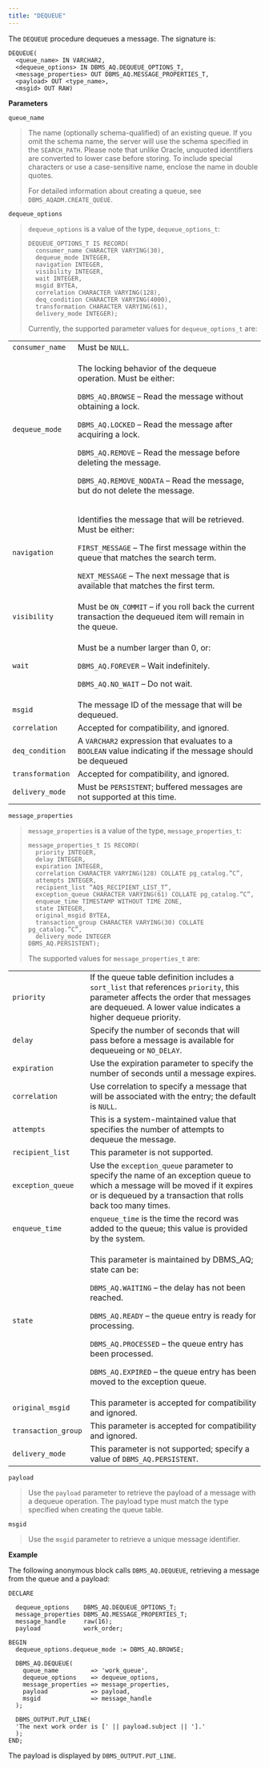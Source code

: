 ```yaml
---
title: "DEQUEUE"
---
```


The `DEQUEUE` procedure dequeues a message. The signature is:

```text
DEQUEUE(
  <queue_name> IN VARCHAR2,
  <dequeue_options> IN DBMS_AQ.DEQUEUE_OPTIONS_T,
  <message_properties> OUT DBMS_AQ.MESSAGE_PROPERTIES_T,
  <payload> OUT <type_name>,
  <msgid> OUT RAW)
```

**Parameters**

`queue_name`

> The name (optionally schema-qualified) of an existing queue. If you omit the schema name, the server will use the schema specified in the `SEARCH_PATH`. Please note that unlike Oracle, unquoted identifiers are converted to lower case before storing. To include special characters or use a case-sensitive name, enclose the name in double quotes.
>
> For detailed information about creating a queue, see `DBMS_AQADM.CREATE_QUEUE`.

`dequeue_options`

> `dequeue_options` is a value of the type, `dequeue_options_t`:
>
> ```text
> DEQUEUE_OPTIONS_T IS RECORD(
>   consumer_name CHARACTER VARYING(30),
>   dequeue_mode INTEGER,
>   navigation INTEGER,
>   visibility INTEGER,
>   wait INTEGER,
>   msgid BYTEA,
>   correlation CHARACTER VARYING(128),
>   deq_condition CHARACTER VARYING(4000),
>   transformation CHARACTER VARYING(61),
>   delivery_mode INTEGER);
> ```
>
> Currently, the supported parameter values for `dequeue_options_t` are:

<table><colgroup><col style="width: 14%" /><col style="width: 85%" /></colgroup><tbody><tr class="odd"><td><code>consumer_name</code></td><td>Must be <code>NULL</code>.</td></tr><tr class="even"><td><code>dequeue_mode</code></td><td><p>The locking behavior of the dequeue operation. Must be either:</p><p><code>DBMS_AQ.BROWSE</code> – Read the message without obtaining a lock.</p><p><code>DBMS_AQ.LOCKED</code> – Read the message after acquiring a lock.</p><p><code>DBMS_AQ.REMOVE</code> – Read the message before deleting the message.</p><p><code>DBMS_AQ.REMOVE_NODATA</code> – Read the message, but do not delete the message.</p></td></tr><tr class="odd"><td><code>navigation</code></td><td><p>Identifies the message that will be retrieved. Must be either:</p><p><code>FIRST_MESSAGE</code> – The first message within the queue that matches the search term.</p><p><code>NEXT_MESSAGE</code> – The next message that is available that matches the first term.</p></td></tr><tr class="even"><td><code>visibility</code></td><td>Must be <code>ON_COMMIT</code> – if you roll back the current transaction the dequeued item will remain in the queue.</td></tr><tr class="odd"><td><code>wait</code></td><td><p>Must be a number larger than 0, or:</p><p><code>DBMS_AQ.FOREVER</code> – Wait indefinitely.</p><p><code>DBMS_AQ.NO_WAIT</code> – Do not wait.</p></td></tr><tr class="even"><td><code>msgid</code></td><td>The message ID of the message that will be dequeued.</td></tr><tr class="odd"><td><code>correlation</code></td><td>Accepted for compatibility, and ignored.</td></tr><tr class="even"><td><code>deq_condition</code></td><td>A <code>VARCHAR2</code> expression that evaluates to a <code>BOOLEAN</code> value indicating if the message should be dequeued</td></tr><tr class="odd"><td><code>transformation</code></td><td>Accepted for compatibility, and ignored.</td></tr><tr class="even"><td><code>delivery_mode</code></td><td>Must be <code>PERSISTENT</code>; buffered messages are not supported at this time.</td></tr></tbody></table>

`message_properties`

> `message_properties` is a value of the type, `message_properties_t`:
>
> ```text
> message_properties_t IS RECORD(
>   priority INTEGER,
>   delay INTEGER,
>   expiration INTEGER,
>   correlation CHARACTER VARYING(128) COLLATE pg_catalog.”C”,
>   attempts INTEGER,
>   recipient_list “AQ$_RECIPIENT_LIST_T”,
>   exception_queue CHARACTER VARYING(61) COLLATE pg_catalog.”C”,
>   enqueue_time TIMESTAMP WITHOUT TIME ZONE,
>   state INTEGER,
>   original_msgid BYTEA,
>   transaction_group CHARACTER VARYING(30) COLLATE pg_catalog.”C”,
>   delivery_mode INTEGER
> DBMS_AQ.PERSISTENT);
> ```
>
> The supported values for `message_properties_t` are:

<table><colgroup><col style="width: 10%" /><col style="width: 89%" /></colgroup><tbody><tr class="odd"><td><code>priority</code></td><td>If the queue table definition includes a <code>sort_list</code> that references <code>priority</code>, this parameter affects the order that messages are dequeued. A lower value indicates a higher dequeue priority.</td></tr><tr class="even"><td><code>delay</code></td><td>Specify the number of seconds that will pass before a message is available for dequeueing or <code>NO_DELAY</code>.</td></tr><tr class="odd"><td><code>expiration</code></td><td>Use the expiration parameter to specify the number of seconds until a message expires.</td></tr><tr class="even"><td><code>correlation</code></td><td>Use correlation to specify a message that will be associated with the entry; the default is <code>NULL</code>.</td></tr><tr class="odd"><td><code>attempts</code></td><td>This is a system-maintained value that specifies the number of attempts to dequeue the message.</td></tr><tr class="even"><td><code>recipient_list</code></td><td>This parameter is not supported.</td></tr><tr class="odd"><td><code>exception_queue</code></td><td>Use the <code>exception_queue</code> parameter to specify the name of an exception queue to which a message will be moved if it expires or is dequeued by a transaction that rolls back too many times.</td></tr><tr class="even"><td><code>enqueue_time</code></td><td><code>enqueue_time</code> is the time the record was added to the queue; this value is provided by the system.</td></tr><tr class="odd"><td><code>state</code></td><td><p>This parameter is maintained by DBMS_AQ; state can be:</p><p><code>DBMS_AQ.WAITING</code> – the delay has not been reached.</p><p><code>DBMS_AQ.READY</code> – the queue entry is ready for processing.</p><p><code>DBMS_AQ.PROCESSED</code> – the queue entry has been processed.</p><p><code>DBMS_AQ.EXPIRED</code> – the queue entry has been moved to the exception queue.</p></td></tr><tr class="even"><td><code>original_msgid</code></td><td>This parameter is accepted for compatibility and ignored.</td></tr><tr class="odd"><td><code>transaction_group</code></td><td>This parameter is accepted for compatibility and ignored.</td></tr><tr class="even"><td><code>delivery_mode</code></td><td>This parameter is not supported; specify a value of <code>DBMS_AQ.PERSISTENT</code>.</td></tr></tbody></table>

`payload`

> Use the `payload` parameter to retrieve the payload of a message with a dequeue operation. The payload type must match the type specified when creating the queue table.

`msgid`

> Use the `msgid` parameter to retrieve a unique message identifier.

**Example**

The following anonymous block calls `DBMS_AQ.DEQUEUE`, retrieving a message from the queue and a payload:

```text
DECLARE

  dequeue_options    DBMS_AQ.DEQUEUE_OPTIONS_T;
  message_properties DBMS_AQ.MESSAGE_PROPERTIES_T;
  message_handle     raw(16);
  payload            work_order;

BEGIN
  dequeue_options.dequeue_mode := DBMS_AQ.BROWSE;

  DBMS_AQ.DEQUEUE(
    queue_name         => 'work_queue',
    dequeue_options    => dequeue_options,
    message_properties => message_properties,
    payload            => payload,
    msgid              => message_handle
  );

  DBMS_OUTPUT.PUT_LINE(
  'The next work order is [' || payload.subject || '].'
  );
END;
```

The payload is displayed by `DBMS_OUTPUT.PUT_LINE`.
